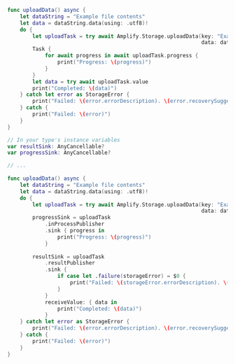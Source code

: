 <BlockSwitcher>

<Block name="Async/Await">

```swift
func uploadData() async {
    let dataString = "Example file contents"
    let data = dataString.data(using: .utf8)!
    do {
        let uploadTask = try await Amplify.Storage.uploadData(key: "ExampleKey",
                                                              data: data)
        Task {
            for await progress in await uploadTask.progress {
                print("Progress: \(progress)")
            }
        }
        let data = try await uploadTask.value
        print("Completed: \(data)")
    } catch let error as StorageError {
        print("Failed: \(error.errorDescription). \(error.recoverySuggestion)")
    } catch {
        print("Failed: \(error)")
    }
}
```

</Block>

<Block name="Combine">

```swift
// In your type's instance variables
var resultSink: AnyCancellable?
var progressSink: AnyCancellable?

// ...
    
func uploadData() async {
    let dataString = "Example file contents"
    let data = dataString.data(using: .utf8)!
    do {
        let uploadTask = try await Amplify.Storage.uploadData(key: "ExampleKey",
                                                              data: data)
        progressSink = uploadTask
            .inProcessPublisher
            .sink { progress in
                print("Progress: \(progress)")
            }
        
        resultSink = uploadTask
            .resultPublisher
            .sink {
                if case let .failure(storageError) = $0 {
                    print("Failed: \(storageError.errorDescription). \(storageError.recoverySuggestion)")
                }
            }
            receiveValue: { data in
                print("Completed: \(data)")
            }
    } catch let error as StorageError {
        print("Failed: \(error.errorDescription). \(error.recoverySuggestion)")
    } catch {
        print("Failed: \(error)")
    }
}
```

</Block>

</BlockSwitcher>
